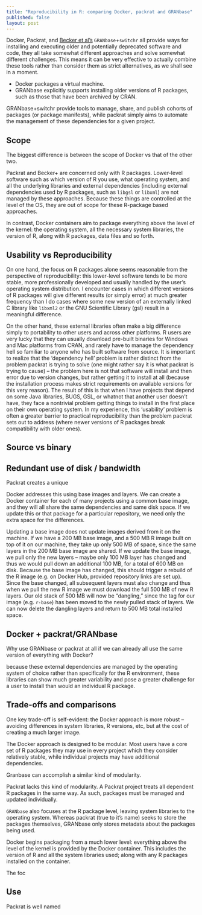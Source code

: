 ```yaml
---
title: "Reproducibility in R: comparing Docker, packrat and GRANbase"
published: false
layout: post
---
```



Docker, Packrat, and [Becker et al's]() `GRANbase`+`switchr` all provide ways for installing and executing older and potentially deprecated software and code, they all take somewhat different approaches and solve somewhat different challenges.  This means it can be very effective to actually combine these tools rather than consider them as strict alternatives, as we shall see in a moment.

- Docker packages a virtual machine.
- GRANbase explicitly supports installing older versions of R packages, such as those that have been archived by CRAN. 

GRANbase+switchr provide tools to manage, share, and publish cohorts of packages (or package manifests), while packrat simply aims to automate the management of these dependencies for a given project.

## Scope ##

The biggest difference is between the scope of Docker vs that of the other two.

Packrat and Becker+ are concerned only with R packages.  Lower-level software such as which version of R you use, what operating system, and all the underlying libraries and external dependencies (including external dependencies used by R packages, such as `libgsl` or `libxml`) are not managed by these approaches.  Because these things are controlled at the level of the OS, they are out of scope for these R-package based approaches.   

In contrast, Docker containers aim to package everything above the level of the kernel: the operating system, all the necessary system libraries, the version of R, along with R packages, data files and so forth.  


## Usability vs Reproducibility

On one hand, the focus on R packages alone seems reasonable from the perspective of reproducibility: this lower-level software tends to be more stable, more professionally developed and usually handled by the user's operating system distribution.  I encounter cases in which different versions of R packages will give different results (or simply error) at much greater frequency than I do cases where some new version of an externally linked C library like `libxml2` or the GNU Scientific Library (gsl) result in a meaningful difference. 

On the other hand, these external libraries often make a big difference simply to portability to other users and across other platforms.  R users are very lucky that they can usually download pre-built binaries for Windows and Mac platforms from CRAN, and rarely have to manage the dependency hell so familiar to anyone who has built software from source.  It is important to realize that the 'dependency hell' problem is rather distinct from the problem packrat is trying to solve (one might rather say it is what packrat is trying to cause) -- the problem here is not that software will install and then error due to version changes, but rather getting it to install at all (because the installation process makes strict requirements on available versions for this very reason).  The result of this is that when I have projects that depend on some Java libraries, BUGS, GSL, or whatnot that another user doesn't have, they face a nontrivial problem getting things to install in the first place on their own operating system.  In my experience, this 'usability' problem is often a greater barrier to practical reproducibility than the problem packrat sets out to address (where newer versions of R packages break compatibility with older ones). 

## Source vs binary

## Redundant use of disk / bandwidth

Packrat creates a unique 

Docker addresses this using base images and layers. We can create a Docker container for each of many projects using a common base image, and they will all share the same dependencies and same disk space.  If we update this or that package for a particular repository, we need only the extra space for the differences.

Updating a base image does not update images derived from it on the machine. If we have a 200 MB base image, and a 500 MB R image built on top of it on our machine, they take up only 500 MB of space, since the same layers in the 200 MB base image are shared.  If we update the base image, we pull only the new layers -- maybe only 100 MB layer has changed and thus we would pull down an additional 100 MB, for a total of 600 MB on disk.  Because the base image has changed, this should trigger a rebuild of the R image (e.g. on Docker Hub, provided repository links are set up).  Since the base changed, all subsequent layers must also change and thus when we pull the new R image we must download the full 500 MB of new R layers.  Our old stack of 500 MB will now be "dangling," since the tag for our image (e.g. `r-base`) has been moved to the newly pulled stack of layers.  We can now delete the dangling layers and return to 500 MB total installed space.  

## Docker + packrat/GRANbase

Why use GRANbase or packrat at all if we can already all use the same version of everything with Docker?  



because these external dependencies are managed by the operating system of choice rather than specifically for the R environment, these libraries can show much greater variability and pose a greater challenge for a user to install than would an individual R package. 



## Trade-offs and comparisons

One key trade-off is self-evident: the Docker approach is more robust -- avoiding differences in system libraries, R versions, etc, but at the cost of creating a much larger image.  

The Docker approach is designed to be modular.  Most users have a core set of R packages they may use in every project which they consider relatively stable, while individual projects may have additional dependencies. 
 
Granbase can accomplish a similar kind of modularity.

Packrat lacks this kind of modularity.  A Packrat project treats all dependent R packages in the same way.  As such, packages must be managed and updated individually. 




`GRANbase` also focuses at the R package level, leaving system libraries to the operating system. Whereas packrat (true to it's name) seeks to store the packages themselves, GRANbase only stores metadata about the packages being used.  

Docker begins packaging from a much lower level: everything above the level of the kernel is provided by the Docker container.  This includes the version of R and all the system libraries used; along with any R packages installed on the container.  


The foc



## Use ##

Packrat is well named
